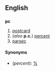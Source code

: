 ==English==
==={{abbreviation}}===
'''pc'''
<!-- These senses are to be found on 'PC', please do not re-add
#[[Personal Computer]]
#[[Police Constable]]
#[[Politically Correct]]
-->
#[[postcard]]
#(''also'' '''p.c.''') [[percent]]
#[[parsec]]

====Synonyms====
*(''percent''): [[%]]